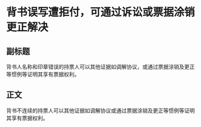 # 背书误写遭拒付，可通过诉讼或票据涂销更正解决
## 副标题
背书人名称和印章错误的持票人可以其他证据如调解协议，或通过票据涂销及更正等惯例等证明其享有票据权利。
## 正文
背书不连续的持票人可以其他证据如调解协议或通过票据涂销及更正等惯例等证明其享有票据权利。